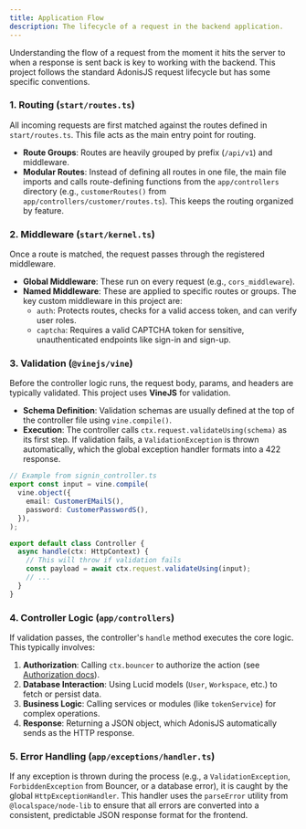 ```yaml
---
title: Application Flow
description: The lifecycle of a request in the backend application.
---
```


Understanding the flow of a request from the moment it hits the server to when a response is sent back is key to working with the backend. This project follows the standard AdonisJS request lifecycle but has some specific conventions.

### 1. Routing (`start/routes.ts`)

All incoming requests are first matched against the routes defined in `start/routes.ts`. This file acts as the main entry point for routing.

- **Route Groups**: Routes are heavily grouped by prefix (`/api/v1`) and middleware.
- **Modular Routes**: Instead of defining all routes in one file, the main file imports and calls route-defining functions from the `app/controllers` directory (e.g., `customerRoutes()` from `app/controllers/customer/routes.ts`). This keeps the routing organized by feature.

### 2. Middleware (`start/kernel.ts`)

Once a route is matched, the request passes through the registered middleware.

- **Global Middleware**: These run on every request (e.g., `cors_middleware`).
- **Named Middleware**: These are applied to specific routes or groups. The key custom middleware in this project are:
  - `auth`: Protects routes, checks for a valid access token, and can verify user roles.
  - `captcha`: Requires a valid CAPTCHA token for sensitive, unauthenticated endpoints like sign-in and sign-up.

### 3. Validation (`@vinejs/vine`)

Before the controller logic runs, the request body, params, and headers are typically validated. This project uses **VineJS** for validation.

- **Schema Definition**: Validation schemas are usually defined at the top of the controller file using `vine.compile()`.
- **Execution**: The controller calls `ctx.request.validateUsing(schema)` as its first step. If validation fails, a `ValidationException` is thrown automatically, which the global exception handler formats into a 422 response.

```typescript
// Example from signin_controller.ts
export const input = vine.compile(
  vine.object({
    email: CustomerEMailS(),
    password: CustomerPasswordS(),
  }),
);

export default class Controller {
  async handle(ctx: HttpContext) {
    // This will throw if validation fails
    const payload = await ctx.request.validateUsing(input);
    // ...
  }
}
```

### 4. Controller Logic (`app/controllers`)

If validation passes, the controller's `handle` method executes the core logic. This typically involves:

1.  **Authorization**: Calling `ctx.bouncer` to authorize the action (see [Authorization docs](./authorization)).
2.  **Database Interaction**: Using Lucid models (`User`, `Workspace`, etc.) to fetch or persist data.
3.  **Business Logic**: Calling services or modules (like `tokenService`) for complex operations.
4.  **Response**: Returning a JSON object, which AdonisJS automatically sends as the HTTP response.

### 5. Error Handling (`app/exceptions/handler.ts`)

If any exception is thrown during the process (e.g., a `ValidationException`, `ForbiddenException` from Bouncer, or a database error), it is caught by the global `HttpExceptionHandler`. This handler uses the `parseError` utility from `@localspace/node-lib` to ensure that all errors are converted into a consistent, predictable JSON response format for the frontend.
